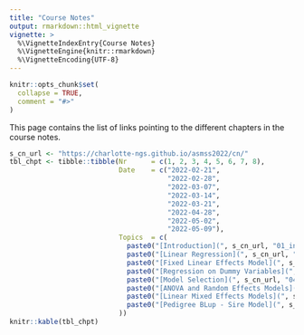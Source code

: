 ```yaml
---
title: "Course Notes"
output: rmarkdown::html_vignette
vignette: >
  %\VignetteIndexEntry{Course Notes}
  %\VignetteEngine{knitr::rmarkdown}
  %\VignetteEncoding{UTF-8}
---
```


```r
knitr::opts_chunk$set(
  collapse = TRUE,
  comment = "#>"
)
```


This page contains the list of links pointing to the different chapters in the course notes. 

```r
s_cn_url <- "https://charlotte-ngs.github.io/asmss2022/cn/"
tbl_chpt <- tibble::tibble(Nr      = c(1, 2, 3, 4, 5, 6, 7, 8),
                           Date    = c("2022-02-21",
                                       "2022-02-28",
                                       "2022-03-07",
                                       "2022-03-14",
                                       "2022-03-21",
                                       "2022-04-28",
                                       "2022-05-02",
                                       "2022-05-09"),
                           Topics  = c(
                             paste0("[Introduction](", s_cn_url, "01_intro.pdf)", collapse = ""),
                             paste0("[Linear Regression](", s_cn_url, "02_regr.pdf)", collapse = ""),
                             paste0("[Fixed Linear Effects Model](", s_cn_url, "03_flem.pdf)", collapse = ""),
                             paste0("[Regression on Dummy Variables](", s_cn_url, "03_regdvar.pdf)", collapse = ""),
                             paste0("[Model Selection](", s_cn_url, "04_msel.pdf)", collapse = ""),
                             paste0("[ANOVA and Random Effects Models](", s_cn_url, "05_mlem.pdf)", collapse = ""),
                             paste0("[Linear Mixed Effects Models](", s_cn_url, "05_mlem_part2.pdf)", collapse = ""),
                             paste0("[Pedigree BLup - Sire Model](", s_cn_url, "05_mlem_pblup_sire.pdf)", collapse = "")
                           ))
knitr::kable(tbl_chpt)
```
